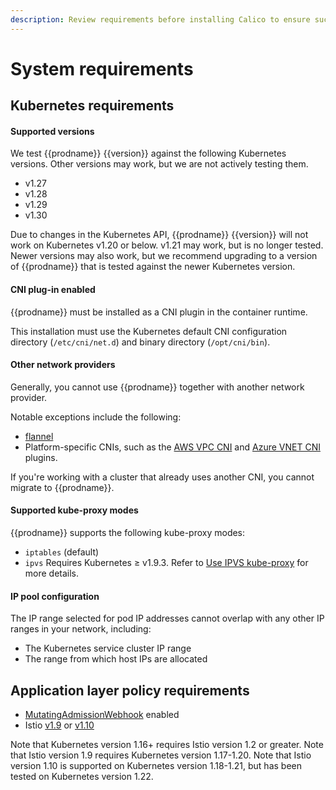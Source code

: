 ```yaml
---
description: Review requirements before installing Calico to ensure success.
---
```



# System requirements

<ReqsSys orch='Kubernetes' />

## Kubernetes requirements

#### Supported versions

We test {{prodname}} {{version}} against the following Kubernetes versions. Other versions may work, but we are not actively testing them.

- v1.27
- v1.28
- v1.29
- v1.30

Due to changes in the Kubernetes API, {{prodname}} {{version}} will not work
on Kubernetes v1.20 or below. v1.21 may work, but is no longer tested.
Newer versions may also work, but we recommend upgrading to a version of {{prodname}}
that is tested against the newer Kubernetes version.

#### CNI plug-in enabled

{{prodname}} must be installed as a CNI plugin in the container runtime.

This installation must use the Kubernetes default CNI configuration directory (`/etc/cni/net.d`) and binary directory (`/opt/cni/bin`).

#### Other network providers

Generally, you cannot use {{prodname}} together with another network provider.

Notable exceptions include the following:

* [flannel](flannel/index.mdx)
* Platform-specific CNIs, such as the [AWS VPC CNI](https://github.com/aws/amazon-vpc-cni-k8s/blob/master/README.md) and [Azure VNET CNI](https://github.com/Azure/azure-container-networking/blob/master/docs/cni.md) plugins.

If you're working with a cluster that already uses another CNI, you cannot migrate to {{prodname}}.

#### Supported kube-proxy modes

{{prodname}} supports the following kube-proxy modes:

- `iptables` (default)
- `ipvs` Requires Kubernetes &#8805;  v1.9.3. Refer to
  [Use IPVS kube-proxy](../../networking/configuring/use-ipvs.mdx) for more details.

#### IP pool configuration

The IP range selected for pod IP addresses cannot overlap with any other
IP ranges in your network, including:

- The Kubernetes service cluster IP range
- The range from which host IPs are allocated

## Application layer policy requirements

- [MutatingAdmissionWebhook](https://kubernetes.io/docs/reference/access-authn-authz/admission-controllers/#mutatingadmissionwebhook) enabled
- Istio [v1.9](https://istio.io/v1.9/) or [v1.10](https://archive.istio.io/v1.10/)

Note that Kubernetes version 1.16+ requires Istio version 1.2 or greater.
Note that Istio version 1.9 requires Kubernetes version 1.17-1.20.
Note that Istio version 1.10 is supported on Kubernetes version 1.18-1.21, but has been tested on Kubernetes version 1.22.

<ReqsKernel />
